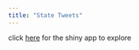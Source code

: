 ```yaml
---
title: "State Tweets"
---
```


click [here](https://np2547.shinyapps.io/states_shiny/) for the shiny app to explore